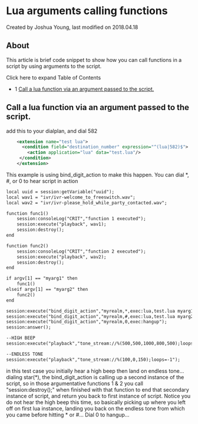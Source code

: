 
# Lua arguments calling functions 

 Created by  Joshua Young, last modified on 2018.04.18

## About

This article is brief code snippet to show how you can call functions in a script by using arguments to the script.

Click here to expand Table of Contents

* 1 [Call a lua function via an argument passed to the script.](#call-a-lua-function-via-an-argument-passed-to-the-script)

## Call a lua function via an argument passed to the script.

add this to your dialplan, and dial 582

```xml
    <extension name="test lua">
      <condition field="destination_number" expression="^(lua|582)$">
        <action application="lua" data="test.lua"/>
     </condition>
    </extension>


```

This example is using bind\_digit\_action to make this happen. You can dial \*, #, or 0 to hear script in action

```xml
local uuid = session:getVariable("uuid");
local wav1 = "ivr/ivr-welcome_to_freeswitch.wav";
local wav2 = "ivr/ivr-please_hold_while_party_contacted.wav";

function func1()
    session:consoleLog("CRIT","function 1 executed");
    session:execute("playback", wav1);
    session:destroy();
end

function func2()
    session:consoleLog("CRIT","function 2 executed");
    session:execute("playback", wav2);
    session:destroy();
end

if argv[1] == "myarg1" then
    func1()
elseif argv[1] == "myarg2" then
    func2()
end

session:execute("bind_digit_action","myrealm,*,exec:lua,test.lua myarg1");
session:execute("bind_digit_action","myrealm,#,exec:lua,test.lua myarg2");
session:execute("bind_digit_action","myrealm,0,exec:hangup");
session:answer();

--HIGH BEEP
session:execute("playback","tone_stream://%(500,500,1000,800,500);loops=1");

--ENDLESS TONE
session:execute("playback","tone_stream://%(100,0,150);loops=-1");


```

 in this test case you initially hear a high beep then land on endless tone... dialing star(\*), the bind\_digit\_action is calling up a second instance of the script, so in those argumentative functions 1 & 2 you call "session:destroy();" when finished with that function to end that secondary instance of script, and return you back to first instance of script. Notice you do not hear the high beep this time, so basically picking up where you left off on first lua instance, landing you back on the endless tone from which you came before hitting \* or #... Dial 0 to hangup...


